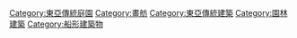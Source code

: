 [[Category:東亞傳統庭園|Category:東亞傳統庭園]]
[[Category:畫舫|Category:畫舫]]
[[Category:東亞傳統建築|Category:東亞傳統建築]]
[[Category:園林建築|Category:園林建築]]
[[Category:船形建築物|Category:船形建築物]]